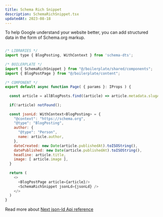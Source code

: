 ```yaml
---
title: Schema Rich Snippet
description: SchemaRichSnippet.tsx 
updatedAt: 2023-08-18
---
```


To help Google understand your website better, you can add structured data in the form of Schema.org markup.

``` js

/* LIBRARIES */
import type { BlogPosting, WithContext } from 'schema-dts';
 
/* BOILERPLATE */
import { SchemaRichSnippet } from "@/boilerplate/shared/components";
import { BlogPostPage } from "@/boilerplate/content";
 
/* COMPONENT */
export default async function Page( { params }: IProps ) {
 
  const article = allBlogPosts.find((article) => article.metadata.slugAsParams === params.slug);
  
  if(!article) notFound();
 
  const jsonLd: WithContext<BlogPosting> = {
    "@context": "https://schema.org",
    "@type": "BlogPosting",
    author: {
      "@type": "Person",
      name: article.author,
    },
    dateCreated: new Date(article.publishedAt).toISOString(),
    datePublished: new Date(article.publishedAt).toISOString(),
    headline: article.title,
    image: [ article.image ],
  }
 
  return (
    <>
      <BlogPostPage article={article}/>
      <SchemaRichSnippet jsonLd={jsonLd} />
    </>
  )
}

```

Read more about [Next json-ld Api reference](https://nextjs.org/docs/app/building-your-application/optimizing/metadata#json-ld)